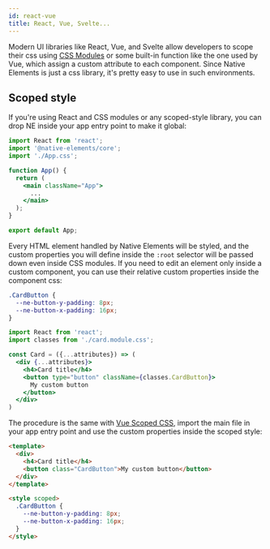 ```yaml
---
id: react-vue
title: React, Vue, Svelte...
---
```


Modern UI libraries like React, Vue, and Svelte allow developers to scope their css using [CSS Modules](https://github.com/css-modules/css-modules) or some built-in function like the one used by Vue, which assign a custom attribute to each component. Since Native Elements is just a css library, it's pretty easy to use in such environments.

## Scoped style

If you're using React and CSS modules or any scoped-style library, you can drop NE inside your app entry point to make it global:

```jsx title="app.jsx" {2}
import React from 'react';
import '@native-elements/core';
import './App.css';

function App() {
  return (
    <main className="App">
      ...
    </main>
  );
}

export default App;
```

Every HTML element handled by Native Elements will be styled, and the custom properties you will define inside the `:root` selector will be passed down even inside CSS modules. If you need to edit an element only inside a custom component, you can use their relative custom properties inside the component css:

```css title="card.module.css"
.CardButton {
  --ne-button-y-padding: 8px;
  --ne-button-x-padding: 16px;
}
```

```jsx title="card.jsx"
import React from 'react';
import classes from './card.module.css';

const Card = ({...attributes}) => (
  <div {...attributes}>
    <h4>Card title</h4>
    <button type="button" className={classes.CardButton}>
      My custom button
    </button>
  </div>
)
```

The procedure is the same with [Vue Scoped CSS](https://vuejs.org/v2/guide/comparison.html#Component-Scoped-CSS), import the main file in your app entry point and use the custom properties inside the scoped style:

```html
<template>
  <div>
    <h4>Card title</h4>
    <button class="CardButton">My custom button</button>
  </div>
</template>

<style scoped>
  .CardButton {
    --ne-button-y-padding: 8px;
    --ne-button-x-padding: 16px;
  }
</style>
```
